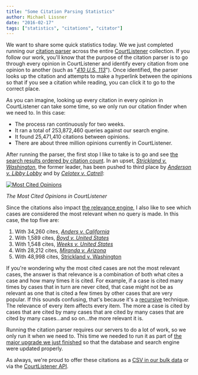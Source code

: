 ```yaml
---
title: "Some Citation Parsing Statistics"
author: Michael Lissner
date: "2016-02-17"
tags: ["statistics", "citations", "citator"]
---
```



We want to share some quick statistics today. We we just completed running our [citation parser][2] across the entire [CourtListener][cl] collection. If you follow our work, you'll know that the purpose of the citation parser is to go through every opinion in CourtListener and identify every citation from one opinion to another (such as "*[410 U.S. 113][c]*"). Once identified, the parser looks up the citation and attempts to make a hyperlink between the opinions so that if you see a citation while reading, you can click it to go to the correct place.

As you can imagine, looking up every citation in every opinion in CourtListener can take some time, so we only run our citation finder when we need to. In this case:

 - The process ran continuously for two weeks.
 - It ran a total of 253,872,460 queries against our search engine.
 - It found 25,471,410 citations between opinions.
 - There are about three million opinions currently in CourtListener.

After running the parser, the first stop I like to take is to go and see [the search results ordered by citation count][cited]. In an upset, [*Strickland v. Washington*][svw], the former leader, has been pushed to third place by [*Anderson v. Libby Lobby*][avll] and by [*Celotex v. Catrell*][cvc]:

[![Most Cited Opinions](/images/most-cited.png)][cited]

*The Most Cited Opinions in CourtListener*

Since the citations also impact [the relevance engine][citegeist], I also like to see which cases are considered the most relevant when no query is made. In this case, the top five are:

1. With 34,260 cites, [*Anders v. California*][avc]
1. With 1,589 cites, [*Boyd v. United States*][boyd]
1. With 1,548 cites, [*Weeks v. United States*][weeks]
1. With 28,212 cites, [*Miranda v. Arizona*][mir]
1. With 48,998 cites, [Strickland v. Washington][svw]

If you're wondering why the most cited cases are not the most relevant cases, the answer is that relevance is a combination of both what cites a case and how many times it is cited. For example, if a case is cited many times by cases that in turn are never cited, that case might not be as relevant as one that is cited a few times by other cases that are very popular. If this sounds confusing, that's because it's a [recursive][r] technique. The relevance of every item affects every item. The more a case is cited by cases that are cited by many cases that are cited by many cases that are cited by many cases&hellip;and so on&hellip;the more relevant it is.

Running the citation parser requires our servers to do a lot of work, so we only run it when we need to. This time we needed to run it as part of [the major upgrade we just finished][1] so that the database and search engine were updated properly.

As always, we're proud to offer these citations as a [CSV in our bulk data][bulk] or via the [CourtListener API][api].


[cl]: https://www.courtlistener.com/

[1]: /2016/01/30/brand-new-courtlistener-a-year-in-the-works/

[bulk]: https://www.courtlistener.com/api/bulk-info/

[api]: https://www.courtlistener.com/api/rest-info/

[2]: /2012/05/11/building-a-citator-on-courtlistener/

[c]: https://www.courtlistener.com/c/U.S./410/113/
[cited]: https://www.courtlistener.com/?q=&order_by=citeCount+desc&stat_Precedential=on
[svw]: https://www.courtlistener.com/opinion/111170/strickland-v-washington/
[cvc]: https://www.courtlistener.com/opinion/111722/celotex-corporation-v-myrtle-nell-catrett-administratrix-of-the-estate-of/

[avc]: https://www.courtlistener.com/opinion/107423/anders-v-california/

[citegeist]: /2013/11/12/citegeist/

[boyd]: https://www.courtlistener.com/opinion/91573/boyd-v-united-states/
[weeks]: https://www.courtlistener.com/opinion/98094/weeks-v-united-states/
[mir]: https://www.courtlistener.com/opinion/107252/miranda-v-arizona/
[r]: https://en.wikipedia.org/wiki/Recursion
[avll]: https://www.courtlistener.com/opinion/111719/jack-anderson-v-liberty-lobby-inc-and-willis-a-carto/
